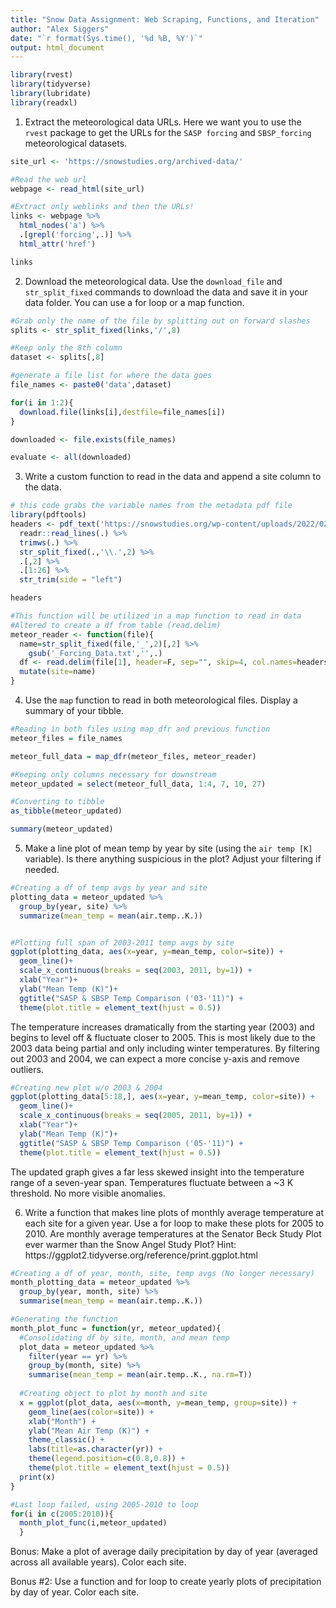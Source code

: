 ```yaml
---
title: "Snow Data Assignment: Web Scraping, Functions, and Iteration"
author: "Alex Siggers"
date: "`r format(Sys.time(), '%d %B, %Y')`"
output: html_document
---
```


```r
library(rvest)
library(tidyverse)
library(lubridate)
library(readxl)

```

1. Extract the meteorological data URLs. Here we want you to use the `rvest` package to get the URLs for the `SASP forcing` and `SBSP_forcing` meteorological datasets.

```r
site_url <- 'https://snowstudies.org/archived-data/'

#Read the web url
webpage <- read_html(site_url)

#Extract only weblinks and then the URLs!
links <- webpage %>%
  html_nodes('a') %>%
  .[grepl('forcing',.)] %>%
  html_attr('href')

links
```


2. Download the meteorological data. Use the `download_file` and `str_split_fixed` commands to download the data and save it in your data folder. You can use a for loop or a map function. 

```r

#Grab only the name of the file by splitting out on forward slashes
splits <- str_split_fixed(links,'/',8)

#Keep only the 8th column
dataset <- splits[,8] 

#generate a file list for where the data goes
file_names <- paste0('data',dataset)

for(i in 1:2){
  download.file(links[i],destfile=file_names[i])
}

downloaded <- file.exists(file_names)

evaluate <- all(downloaded)
```


3. Write a custom function to read in the data and append a site column to the data. 

```r

# this code grabs the variable names from the metadata pdf file
library(pdftools)
headers <- pdf_text('https://snowstudies.org/wp-content/uploads/2022/02/Serially-Complete-Metadata-text08.pdf') %>%
  readr::read_lines(.) %>%
  trimws(.) %>%
  str_split_fixed(.,'\\.',2) %>%
  .[,2] %>%
  .[1:26] %>%
  str_trim(side = "left")

headers

#This function will be utilized in a map function to read in data
#Altered to create a df from table (read.delim)
meteor_reader <- function(file){
  name=str_split_fixed(file,'_',2)[,2] %>%
    gsub('_Forcing_Data.txt','',.)
  df <- read.delim(file[1], header=F, sep="", skip=4, col.names=headers) %>%
  mutate(site=name)
}


```

4. Use the `map` function to read in both meteorological files. Display a summary of your tibble.

```r
#Reading in both files using map_dfr and previous function
meteor_files = file_names

meteor_full_data = map_dfr(meteor_files, meteor_reader)

#Keeping only columns necessary for downstream
meteor_updated = select(meteor_full_data, 1:4, 7, 10, 27)

#Converting to tibble
as_tibble(meteor_updated)
```


```r
summary(meteor_updated)
```


5. Make a line plot of mean temp by year by site (using the `air temp [K]` variable). Is there anything suspicious in the plot? Adjust your filtering if needed.

```r
#Creating a df of temp avgs by year and site
plotting_data = meteor_updated %>%
  group_by(year, site) %>%
  summarize(mean_temp = mean(air.temp..K.))


#Plotting full span of 2003-2011 temp avgs by site
ggplot(plotting_data, aes(x=year, y=mean_temp, color=site)) +
  geom_line()+
  scale_x_continuous(breaks = seq(2003, 2011, by=1)) +
  xlab("Year")+
  ylab("Mean Temp (K)")+
  ggtitle("SASP & SBSP Temp Comparison ('03-'11)") +
  theme(plot.title = element_text(hjust = 0.5))
```

The temperature increases dramatically from the starting year (2003) and begins to level off & fluctuate closer to 2005. This is most likely due to the 2003 data being partial and only including winter temperatures. By filtering out 2003 and 2004, we can expect a more concise y-axis and remove outliers. 

```r
#Creating new plot w/o 2003 & 2004
ggplot(plotting_data[5:18,], aes(x=year, y=mean_temp, color=site)) +
  geom_line()+
  scale_x_continuous(breaks = seq(2005, 2011, by=1)) +
  xlab("Year")+
  ylab("Mean Temp (K)")+
  ggtitle("SASP & SBSP Temp Comparison ('05-'11)") +
  theme(plot.title = element_text(hjust = 0.5))
```

The updated graph gives a far less skewed insight into the temperature range of a seven-year span. Temperatures fluctuate between a ~3 K threshold. No more visible anomalies.


6. Write a function that makes line plots of monthly average temperature at each site for a given year. Use a for loop to make these plots for 2005 to 2010. Are monthly average temperatures at the Senator Beck Study Plot ever warmer than the Snow Angel Study Plot?
Hint: https://ggplot2.tidyverse.org/reference/print.ggplot.html

```r
#Creating a df of year, month, site, temp avgs (No longer necessary)
month_plotting_data = meteor_updated %>%
  group_by(year, month, site) %>%
  summarise(mean_temp = mean(air.temp..K.))

#Generating the function
month_plot_func = function(yr, meteor_updated){
  #Consolidating df by site, month, and mean temp
  plot_data = meteor_updated %>%
    filter(year == yr) %>%
    group_by(month, site) %>%
    summarise(mean_temp = mean(air.temp..K., na.rm=T))
  
  #Creating object to plot by month and site
  x = ggplot(plot_data, aes(x=month, y=mean_temp, group=site)) +
    geom_line(aes(color=site)) +
    xlab("Month") +
    ylab("Mean Air Temp (K)") + 
    theme_classic() +
    labs(title=as.character(yr)) +
    theme(legend.position=c(0.8,0.8)) +
    theme(plot.title = element_text(hjust = 0.5))
  print(x)
}

#Last loop failed, using 2005-2010 to loop
for(i in c(2005:2010)){
  month_plot_func(i,meteor_updated)
  }

```

Bonus: Make a plot of average daily precipitation by day of year (averaged across all available years). Color each site. 

Bonus #2: Use a function and for loop to create yearly plots of precipitation by day of year. Color each site. 
